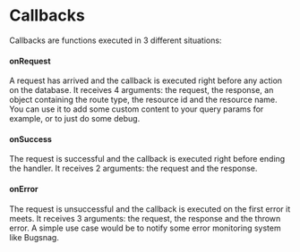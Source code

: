 # Callbacks

Callbacks are functions executed in 3 different situations:

#### onRequest

A request has arrived and the callback is executed right before any action on the database. It receives 4 arguments: the request, the response, an object containing the route type, the resource id and the resource name.
You can use it to add some custom content to your query params for example, or to just do some debug.

#### onSuccess

The request is successful and the callback is executed right before ending the handler. It receives 2 arguments: the request and the response.

#### onError

The request is unsuccessful and the callback is executed on the first error it meets. It receives 3 arguments: the request, the response and the thrown error.
A simple use case would be to notify some error monitoring system like Bugsnag.
